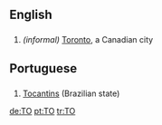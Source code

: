 ==English==

==={{Abbreviation}}===
# ''(informal)'' [[Toronto]], a Canadian city

==Portuguese==
==={{Abbreviation}}===
#[[Tocantins]] (Brazilian state)

[[de:TO]]
[[pt:TO]]
[[tr:TO]]